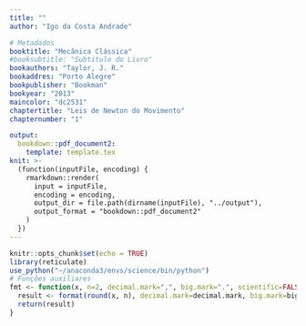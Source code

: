 ```yaml
---
title: ""
author: "Igo da Costa Andrade"

# Metadados
booktitle: "Mecânica Clássica"
#booksubtitle: "Subtítulo do Livro"
bookauthors: "Taylor, J. R."
bookaddres: "Porto Alegre"
bookpublisher: "Bookman"
bookyear: "2013"
maincolor: "dc2531"
chaptertitle: "Leis de Newton do Movimento"
chapternumber: "1"

output: 
  bookdown::pdf_document2:
    template: template.tex
knit: >-
  (function(inputFile, encoding) {
    rmarkdown::render(
      input = inputFile,
      encoding = encoding,
      output_dir = file.path(dirname(inputFile), "../output"),
      output_format = "bookdown::pdf_document2"
    )
  })
---
```


```r
knitr::opts_chunk$set(echo = TRUE)
library(reticulate)
use_python("~/anaconda3/envs/science/bin/python")
# Funções auxiliares
fmt <- function(x, n=2, decimal.mark=",", big.mark=".", scientific=FALSE) {
  result <- format(round(x, n), decimal.mark=decimal.mark, big.mark=big.mark, scientific=scientific)
  return(result)
}
```

\section*{PROBLEMAS}

\subsection*{Seção 1.2 Espaço e Tempo}

\begin{enumerate}
  \item Dados dois vetores $\vet{v} = \ux + \uy$ e $\vet{c} = \ux + \uz$, determine $\vet{b} + \vet{c}$, $5\vet{b} + 2\vet{c}$, $\vet{b} \cdot \vet{c}$ e $\vet{b} \times \vet{c}$.\\
  \iniSol
    \begin{small}
    \begin{align*}
      \vet{b} + \vet{c} &= (\ux + \uy) + (\ux + \uz) = \ux + \uy  + \ux + \uz = 2\ux + \uy + \uz\\
      5\vet{b} + 2\vet{c} &= 5 (\ux + \uy) + 2(\ux + \uz) = 5\ux + 5\uy + 2\ux + 2\uz = 7\ux + 5\uy + 2\uz\\
      \vet{b} \cdot \vet{c} &= (\ux + \uy) \cdot (\ux + \uz) = \ux \cdot \ux + \ux \cdot \uz + \uy \cdot \ux + \uy \cdot \uz = 1 + 0 + 0 + 0 = 1\\
      \vet{b} \times \vet{c} &= 
      \begin{vmatrix}
        \ux & \uy & \uz\\
        1 & 1 & 0\\
        1 & 0 & 1
      \end{vmatrix} = 
      \ux \begin{vmatrix}
        1 & 0\\
        0 & 1
      \end{vmatrix} -
      \uy \begin{vmatrix}
        1 & 0\\
        1 & 1
      \end{vmatrix} + 
      \uz \begin{vmatrix}
        1 & 1\\
        1 & 0
      \end{vmatrix}
      \\
      &= \ux (1 \cdot 1 - 0 \cdot 0) - \uy (1 \cdot 1 - 1 \cdot 0) + \uz (1 \cdot 0 - 1 \cdot 1) = \ux - \uy - \uz
    \end{align*}
    \end{small}
  \fimSol
  %%%%
  \item Dois vetores são dados como $\vet{b} = (1,2,3)$ e $\vet{c} = (3, 2, 1)$. (Lembre-se de que essas declarações são uma forma compacta de fornacer as componentes dos vetores.) Determine $\vet{b} + \vet{c}$, $5\vet{b} + 2\vet{c}$, $\vet{b} \cdot \vet{c}$ e $\vet{b} \times \vet{c}$.\\
  \iniSol
    \begin{small}
    \begin{align*}
      \vet{b} + \vet{c} &= (1+3, 2+2, 3+1) = (4, 4, 4) = 2\ux + 4\uy + 4\uz\\
      5\vet{b} + 2\vet{c} &= (5\cdot 1+ 2 \cdot 3, 5\cdot 2+ 2 \cdot 2, 5\cdot 3+ 2 \cdot 1) = (5+6, 10+4, 15+2) = (11, 14,17) = 11\ux + 14\uy + 17\uz\\
      \vet{b} \cdot \vet{c} &= 1 \cdot 3 + 2 \cdot 2 + 3 \cdot 1 = 3 + 4 + 3 = 10\\
      \vet{b} \times \vet{c} &= 
      \begin{vmatrix}
        \ux & \uy & \uz\\
        1 & 2 & 3\\
        3 & 2 & 1
      \end{vmatrix}
      = \ux \begin{vmatrix}
      2 & 3\\
      2 & 1
      \end{vmatrix}
      - \uy \begin{vmatrix}
        1 & 3\\
        3 & 1
      \end{vmatrix}
      + \uz \begin{vmatrix}
        1 & 2\\
        3 & 2
      \end{vmatrix}
      \\ &= \ux (2 \cdot 1 - 2 \cdot 3) - \uy (1 \cdot 1 - 3 \cdot 3) + \uz (1 \cdot 2 - 3 \cdot 2) = -4\ux + 8\uy -4\uz
    \end{align*}
    \end{small}
  \fimSol
  %%%%
  \item Aplicando o teorema de Pitágorás (a versão comum bidimensional) duas vezes, mostre que o comprimento $r$ de um vetor tridimensional $\vet{r} = (x, y,z)$ satisaz $r^2 = x^2 + y^2 + z^2$.\\
  \iniSol
    \begin{figure}[H]
      \centering
      \tdplotsetmaincoords{75}{125}
      \begin{tikzpicture}[tdplot_main_coords]
        \draw[-latex] (0,0,0) -- (5, 0, 0) node[above] {$x$}; 
        \draw[-latex] (0,0,0) -- (0, 5, 0) node[above] {$y$};
        \draw[-latex] (0,0,0) -- (0, 0, 5) node[above] {$z$};
        \draw[-latex, thick] (0,0,0) -- (2, 4, 3) node [above] {$\vet{r}$} node[right] {$P$};
        \draw[dashed] (2, 0, 0) node[above] {$x$} node[below] {$A$}-- (2, 4, 0) node[below] {$P^\prime$} -- (0, 4, 0) node[below] {$B$} node[above] {$y$};
        \draw[dashed] (0, 0, 0) node[left, xshift=-5pt] {$O$} -- (2, 4, 0) -- (2, 4, 3) -- (0, 0, 3) node[left] {$z$};
        \draw (2, 0, 0) -- ++(-0.4, 0, 0) -- ++(0, 0.4, 0) -- ++(0.4, 0, 0);
        \filldraw (2, 0, 0) ++ (-0.2, 0.2, 0) circle (0.8pt);
        \draw (2, 4, 0.4) -- ++ (-0.2, -0.4, 0) -- ++(0, 0, -0.4);
        \filldraw (2, 4, 0)  ++ (-0.1, -0.2, 0.2) circle (0.5pt);
      \end{tikzpicture}
    \end{figure}
    Conforme figura acima, consideremos o vetor $\vet{r} = (x, y, z)$ localizado no ponto $P$, tal que sua projeção ortogonal no plano $xy$ é ponto $P^\prime = (x,y, 0)$. 
    %%
    No plano $xy$, tomamos o triângulo $OAP^\prime$, retângulo no ponto $A = (x, 0, 0)$ e apliquemos o teorema de Pitágoras:
    \begin{equation}
      \overline{OP^\prime}^2 = \overline{OA}^2 + \overline{AP^\prime}^2  = x^2 + y^2. \label{eq:1.3.1}
    \end{equation}
    %%
    EM seguida, consideremos o triânguloa $OP^\prime P$, reto em $P^\prime$ e apliquemos o teorema de Pitágoras:
    \begin{align}
      \overline{OP}^2 = \overline{OP^\prime}^2 + \overline{P^\prime P}^2 \Rightarrow \overline{OP}^2 = \overline{OP^\prime}^2 + z^2 \nonumber \\
      \Rightarrow r^2 = \overline{OP^\prime}^2 + z^2 \label{eq:1.3.2}
    \end{align}
    Substituindo $\overline{OP^\prime}^2$ de (\ref{eq:1.3.1}) em (\ref{eq:1.3.2}), obtemos:
    $$
    r^2 = x^2 +y^2 + z^2.
    $$
  \fimSol
  %%%%
  \item Um dos muitos usos do produto escalar é na determinação do ângulo entre dois vetores dados. Determine o ângulo entre os vetores $\vet{b} = (1,2,4)$ e $\vet{c} = (4,2,1)$ através do cálculo do produto escalar entre eles.\\
  \iniSol
```r
n <- 51
p <- seq(from=0, to=1, length=n)
b <- c(1,2,4); c <- c(4,2,1)
b_uni <- b/sqrt(sum(b^2)); c_uni <- c/sqrt(sum(c^2))

arc <- "\\draw[fill=gray, fill opacity=0.4]  (0,0,0)"

for (i in 1:n) {
  a <- p[i]*b_uni + (1-p[i])*c_uni
  a <- 1.5*a/sqrt(sum(a^2))
  arc = sprintf("%s -- (%.2f, %.2f, %.2f)", arc, a[1], a[2], a[3])
}
arc <- sprintf("%s -- (0,0,0) --  cycle;", arc)
a <- 0.5*(b_uni+c_uni)
theta <- (180/pi) * acos(sum(b*c)/( sqrt(sum(b^2)) * sqrt(sum(c^2)))) 
arc <- sprintf("%s\\node[right, xshift=5pt] at (%.2f, %.2f, %.2f) {$ %s ^\\circ$};", arc, a[1], a[2], a[3], fmt(theta, n=1))
```
    \begin{align*}
      \vet{b} \cdot \vet{c} = b c \cos{\theta} &\Rightarrow \cos{\theta} = \dfrac{\vet{b} \cdot \vet{c}}{bc} = \dfrac{1 \cdot 4 + 2 \cdot 2 + 4 \cdot 1}{\sqrt{1^2 + 2^2 + 4^2} \sqrt{4^2 + 2^2 + 1^2}}\\
      &\Rightarrow \cos{\theta} = \dfrac{`r sum(b*c)`}{\sqrt{`r sum(b^2)`} \sqrt{`r sum(c^2)`}} = \dfrac{`r sum(b*c)`}{`r sum(b^2)`} = \dfrac{`r sum(b*c)/3`}{`r sqrt(sum(b^2)) * sqrt(sum(c^2))/3`}\\
      &\Rightarrow \theta = \arccos{\left(\dfrac{`r sum(b*c)/3`}{`r sqrt(sum(b^2)) * sqrt(sum(c^2))/3`}\right)} = `r fmt(theta, n=1)`^\circ
    \end{align*}
    %%%%
    \begin{figure}[H]
      \centering
      \tdplotsetmaincoords{60}{105}
      \begin{tikzpicture}[tdplot_main_coords]
        \draw[-latex] (0,0,0) -- (5, 0, 0) node[left] {$x$}; 
        \draw[-latex] (0,0,0) -- (0, 5, 0) node[above] {$y$};
        \draw[-latex] (0,0,0) -- (0, 0, 5) node[above] {$z$};
        \draw[-latex, thick, red] (0,0,0) -- (1, 2, 4) node [right] {$\vet{b}$};
        \draw[-latex, thick, blue] (0,0,0) -- (4, 2, 1) node [right] {$\vet{c}$};
        \draw[dashed, red] (1, 0, 0) node[left, black] {$1$} -- (1, 2, 0) -- (0, 2, 0) node[above, black] {$2$} (1, 2, 0) -- (1, 2, 4) -- (0, 0, 4) node[left, black] {$4$} (0,0,0) -- (1,2,0);
        \draw[dashed, blue] (4, 0, 0) node[left, black] {$4$} -- (4, 2, 0) -- (0, 2, 0) (4, 2, 0) -- (4,2, 1) -- (0, 0, 1) node[left, black] {$1$} (0,0,0) -- (4, 2, 0);
        `r arc`
      \end{tikzpicture}
    \end{figure}
  \fimSol
  %%%%
  \item Determine o ângulo entre a diagonal do corpo de um cubo e qualquer das diagonais de suas faces. [\textit{Sugestão}: escolha um cubo de lado 1 e com um dos vértices em $O$ e o vértice oposto $(1,1,1)$. Escreva o vetor que representa uma diagonal do corpo e o outro que represente a diagonal de uma face, e então determine o ângulo entre elas conforme o Problema 1.4.]\\
  \iniSol
```r
u <- c(1,1,1)
v <- c(1,1,0)
theta <- (180/pi) * acos(sum(u*v) / (sqrt(sum(u*u) * sum(v*v))))
u_uni <- u/sqrt(sum(u^2))
v_uni <- v/sqrt(sum(v^2))
n <- 51
p <- seq(from=0, to=1, length=n)
arc <- "\\draw[fill=gray, fill opacity=0.4] (0,0,0) "
for (i in 1:n) {
  a <- 1.5*(p[i]*u_uni + (1-p[i])*v_uni)
  arc <- sprintf("%s -- (%.4f, %.4f, %.4f)", arc, a[1], a[2], a[3])
}
a <- 1.5 * (0.5 * (u_uni+v_uni))
arc <- sprintf("%s -- cycle;\\node[below, xshift=25pt, yshift=-12pt, rotate=-10] at (%.4f, %.4f, %.4f) {$\\theta = %s^\\circ$};", arc, a[1], a[2], a[2], fmt(theta, n=1))
```
  Sem perda de generalizade, consideremos os vetores $\vet{u} = (1,1,1)$ e $\vet{v} = (1,1,0)$, tais que:
  \begin{align*}
    \begin{cases}
      u = |\vet{u}| = \sqrt{`r knitr::combine_words(u, before="", after="^2", and="", sep="+")`} = \sqrt{`r sum(u)`}\\
      v = |\vet{v}| = \sqrt{`r knitr::combine_words(v, before="", after="^2", and="", sep="+")`} = \sqrt{`r sum(v)`}
    \end{cases}
  \end{align*}
  Então,
  \begin{align*}
    \vet{u} \cdot \vet{v} = u v \cos{\theta} &\Rightarrow \cos{\theta} = \dfrac{\vet{u} \cdot \vet{v}}{u v} = \dfrac{`r knitr::combine_words(paste(u, v, sep=" \\cdot "), sep=" + ", and="")`}{\sqrt{`r sum(u)`} \cdot \sqrt{`r sum(v)`}}\\
    &\Rightarrow \cos{\theta} = \dfrac{`r sum(u*v)`}{\sqrt{`r sum(u) * sum(v)`}} = \dfrac{`r sum(u*v)` \sqrt{`r sum(u) * sum(v)`} }{`r sum(u) * sum(v)`}\\
    &\Rightarrow \theta = \arccos{\left(\dfrac{`r sum(u*v)` \sqrt{`r sum(u) * sum(v)`} }{`r sum(u) * sum(v)`}\right)} = `r fmt(theta, n=1)`^\circ
  \end{align*}
  \begin{figure}[H]
    \centering
    \tdplotsetmaincoords{60}{105}
    \begin{tikzpicture}[tdplot_main_coords]
        \draw[-latex] (0,0,0) -- (5, 0, 0) node[left] {$x$}; 
        \draw[-latex] (0,0,0) -- (0, 5, 0) node[above] {$y$};
        \draw[-latex] (0,0,0) -- (0, 0, 5) node[above] {$z$};
        \draw[dashed] (4, 0, 0) node[left] {$1$} -- (4, 4, 0) -- (0, 4, 0) node[above, xshift=5pt] {$1$};
        \draw[dashed] (4, 0, 4) -- (4,4,4) -- (0, 4, 4) -- (0, 0, 4) node[left] {$1$} -- (4, 0, 4) -- cycle;
        \draw[dashed] (4, 0, 0) -- (4, 0, 4);
        \draw[dashed] (4, 4, 0) -- (4, 4, 4);
        \draw[dashed] (0, 4, 0) -- (0, 4, 4);
        \draw[-latex, thick] (0,0,0) -- (4,4,4) node[midway, above] {$\vet{u}$};
        \draw[-latex, thick] (0,0,0) -- (4,4,0) node[midway, left, xshift=-5pt] {$\vet{v}$};
        `r arc`
    \end{tikzpicture}
  \end{figure}
  \fimSol
  %%%%
  \item Utilizando o produto escalar, determine os valores do escalar $s$ para os quais os vetores $\vet{b} = \ux + s\uy$ e $\vet{c} = \ux - s \uy$ são ortogonais. (Lembre-se de que dois vetores são ortogonais se e somente se o produto escalar entre eles é zero.) Explique sua resposta esboçando um gráfico.\\
    \iniSol
    \begin{align*}
      \vet{b} \cdot \vet{c} = 0 &\Rightarrow (\ux + s\uy) \cdot (\ux - s\uy) = 0 \Rightarrow 1 - s^2 = 0 \Rightarrow s^2 = 1 \Rightarrow s = \pm 1\\
      &\Rightarrow 
      \begin{cases}
        \vet{b} = \ux \pm \uy\\
        \vet{c} = \ux \mp \uy
      \end{cases}
    \end{align*}
    \begin{figure}[H]
      \centering
      \begin{tikzpicture}[scale=2]
        \node (A) at (0,0) {};
        \draw[-latex] (A) ++ (-0.25,0) -- ++(1.75, 0) node[above] {$x$}; 
        \draw[-latex] (A) ++ (0,-1.5) -- ++(0, 3) node[above] {$y$};
        \draw[-latex, thick] (A) -- ++(1,1) node[right] {$\vet{b}$};
        \draw[-latex, thick] (A) -- ++(1,-1) node[right] {$\vet{c}$};
        \draw[fill=gray!25!white, rotate=-45] (A) rectangle ++(0.25, 0.25);
        \filldraw (A) ++(`r 0.25*sqrt(2)/2`, 0) circle (1pt);
        \draw[dashed] (A) ++(0, -1) node[left] {$-1$} -- ++(1, 0) -- ++(0, 1) node[below, fill=white, yshift=-2pt] {$1$} -- ++(0,1) -- ++(-1, 0) node [left] {$1$};
        \draw (A) ++(0, 2) node[right] {Caso I};
        %%
        \node (B) at (3,0) {};
        \draw[-latex] (B) ++ (-0.25,0) -- ++(1.75, 0) node[above] {$x$}; 
        \draw[-latex] (B) ++ (0,-1.5) -- ++(0, 3) node[above] {$y$};
        \draw[-latex, thick] (B) -- ++(1,1) node[right] {$\vet{c}$};
        \draw[-latex, thick] (B) -- ++(1,-1) node[right] {$\vet{b}$};
        \draw[fill=gray!25!white, rotate=-45] (B) rectangle ++(0.25, 0.25);
        \filldraw (B) ++(`r 0.25*sqrt(2)/2`, 0) circle (1pt);
        \draw[dashed] (B) ++(0, -1) node[left] {$-1$} -- ++(1, 0) -- ++(0, 1) node[below, fill=white, yshift=-2pt] {$1$} -- ++(0,1) -- ++(-1, 0) node [left] {$1$};
        \draw (B) ++(0, 2) node[right] {Caso II};
      \end{tikzpicture}
    \end{figure}
  \fimSol
  %%%%
  \item Mostre que as duas defnições do produto escalar $\vet{r} \cdot \vet{s}$ como $r s \cos{\theta}$ (1.6) e $\sum r_i s_i$ (1.7) são iguais. Uma maneira de mostrar é escolher o eixo $x$ ao longo da direção $\vet{r}$. [Estritamente falando, voccê deve primeiro se assegurar de que a definição (1.7) é independente da escolha dos eixos. Se você gosta de dar atenção a essas sutilezas, veja o Problema 1.16.]\\
  \iniSol
    Sem perda de generalidade, consideremos o plano $xy$ definido como o plano formado pelos vetores $\vet{r}$ e $\vet{s}$, e tal que o eixo $x$ aponta na mesma direção do vetor $\vet{r}$, como mostrado na figura abaixo:
    \begin{figure}[H]
      \centering
      \begin{tikzpicture}
        \draw[-latex] (-0.5, 0) -- (5, 0) node[above] {$x$};
        \draw[-latex] (0, -0.5) -- (0, 3.5) node[left] {$y$};
        \draw[-latex, thick] (0,0) -- (4, 0) node[above] {$\vet{r}$} node[below] {r};
        \draw[-latex, thick] (0,0) -- (60:3) node[above] {$\vet{s}$};
        \draw[fill=gray, fill opacity=0.4] (0,0) -- (1, 0) arc (0:60:1) node[midway, right, color=black, opacity=1] {$\theta$} -- (0,0) -- cycle;
        \draw[dashed] (`r 3*cos(pi/3)`, 0) node[below] {$s_x$} -- (`r 3*cos(pi/3)`, `r 3*sin(pi/3)`) -- (0, `r 3*sin(pi/3)`)  node[left] {$s_y$};
      \end{tikzpicture}
    \end{figure}
    Então, aplicando a definição (1.7) para o produto escalar, temos:
    \begin{align*}
      \vet{r} \cdot \vet{s} = (r\ux + 0 \uy) \cdot (s_x \ux + s_y \uy) = r s_x = r s \cos{\theta}
    \end{align*}
    que corresponde à definição (1.6) do produto escalar. Portanto, as definições (1.6) e (1.7) para o produto escalar são equivalentes.
  \fimSol
  %%%%
  \item 
  \begin{enumerate}[label=(\alph*)]
    \item Use a definição (1.7) para mostrar que o produto escalar é distributivo, isto é, $\vet{r} \cdot (\vet{u} + \vet{v}) = \vet{r} \cdot \vet{u} + \vet{r} \cdot \vet{v}$.
    \iniSol
      Sejam os vetores:
      \begin{align*}
        &\vet{r} = r_x \ux + r_y \uy + r_z \uz\\
        &\vet{u} = u_x \ux + u_y \uy + u_z \uz\\
        &\vet{v} = v_x \ux + v_y \uy + v_z \uz
      \end{align*}
      Então,
      \begin{align*}
        \vet{r} \cdot (\vet{u} + \vet{v}) &= (r_x \ux + r_y \uy + r_z \uz) \cdot \left[(u_x \ux + u_y \uy + u_z \uz) + (v_x \ux + v_y \uy + v_z \uz)\right]\\
        &= (r_x \ux + r_y \uy + r_z \uz) \cdot \left[ (u_x + v_x)\ux + (u_y + v_y)\uy + (u_z+v_z)\uz \right]\\
        &= r_x (u_x + v_x) + r_x (u_x + v_y) + r_z (u_z + v_z)\\
        &= r_x u_x + r_x v_x + r_y u_y + r_y v_y + r_z u_z + r_z v_z \\
        &= (r_x u_x + r_y u_y + r_z u_z) + (r_x v_x + r_y v_y + r_z v_z)\\
        &= \vet{r} \cdot \vet{u} + \vet{r} \cdot \vet{v}
      \end{align*}
    \fimSol
    \item Se $\vet{r}$ e $vet{s}$ são vetores que dependem do tempo, mostre que a regra do produto para derivação de produtos se aplica a $\vet{r} \cdot \vet{s}$, ou seja, que $$\dfrac{d}{dt} (\vet{r} \cdot \vet{s}) = \vet{r} \cdot \dfrac{d\vet{s}}{dt} + \dfrac{d\vet{r}}{dt} \cdot \vet{s}.$$
    \iniSol
      Sejam os vetores $\vet{r} = r_x \ux + r_y \uy + r_z \uz$ e $\vet{s} = s_x \ux + s_y \uy + s_z \uz$, então:
      \begin{align*}
        \dfrac{d}{dt} (\vet{r} \cdot \vet{s}) &= \dfrac{d}{dt} (r_x s_x + r_y s_y + r_z s_z) = \dfrac{d}{dt} (r_x s_x) + \dfrac{d}{dt} (r_y s_y )  + \dfrac{d}{dt} (r_z s_z ) \\
        &= r_x \dfrac{ds_x}{dt} + \dfrac{dr_x}{dt} s_x + r_y \dfrac{ds_y}{dt} + \dfrac{dr_y}{dt} s_y + r_z \dfrac{ds_z}{dt} + \dfrac{dr_z}{dt} s_z\\
        &= \left( r_x \dfrac{ds_x}{dt} + r_y \dfrac{ds_y}{dt} + r_z \dfrac{ds_z}{dt} \right) + \left( \dfrac{dr_x}{dt} s_x + \dfrac{dr_y}{dt} s_y + \dfrac{dr_z}{dt} s_z \right)\\
        &= \vet{r} \cdot \dfrac{d\vet{s}}{dt} + \dfrac{d\vet{r}}{dt} \cdot \vet{s}
      \end{align*}
    \fimSol
  \end{enumerate}
  %%%%
  \item Em trigonometria elementar, você provavelmente aprendeu a lei dos cossenos para um triângulo de lados $a$, $b$ e $c$, tal que $c^2 = a^2 + b^2 - 2ab \cos{\theta}$, onde $\theta$ é o ângulo entre os lados $a$ e $b$. Mostre que a lei dos cossenos é uma consequência imediata da identidade $(\vet{a} + \vet{b})^2 = a^2 + b^2 + 2 \vet{a} \cdot \vet{b}$.\\
  \iniSol
    Sejam os vetores $\vet{a}$ e $\vet{b}$, cujos comprimentos valem, respectivamente, $a = \sqrt{\vet{a} \cdot \vet{a}}$ e $b = \sqrt{\vet{b} \cdot \vet{b}}$. Temos:
    \begin{align*}
      (\vet{a}+\vet{b})^2 &= (\vet{a}+\vet{b}) \cdot (\vet{a}+\vet{b}) = \vet{a} \cdot \vet{a} + \vet{a} \cdot \vet{b} + \vet{b} \cdot \vet{a} + \vet{b} \cdot \vet{b}\\
      &= \vet{a} \cdot \vet{a} + \vet{a} \cdot \vet{b} + \vet{a} \cdot \vet{b} + \vet{b} \cdot \vet{b}\\
      &= \vet{a} \cdot \vet{a} + 2 \vet{a} \cdot \vet{v} + \vet{b} \cdot \vet{b}\\
      &= \vet{a} \cdot \vet{a} + \vet{b} \cdot \vet{b} + 2 \vet{a} \cdot \vet{b}\\
      &= a^2 + b^2 + 2 \vet{a} \cdot \vet{b}\\
      &= a^2 + b^2 + 2 a b \cos{(180-\theta)}\\
      &= a^2 + b^2 - 2 a b \cos{\theta}
    \end{align*}
```r
delta <- 20
a <- c(6, 0)
b <- c(3, 3)
theta_c <- acos(sum(a*b) / (sqrt(sum(a^2)) * sqrt(sum(b^2)))) * (180/pi)
theta <- 180 - theta_c
c <- a + b
beta <- acos(sum(a*c) / (sqrt(sum(a^2)) * sqrt(sum(c^2)))) * (180/pi)
```
onde $180^\circ - \theta$ é o ângulo entre os vetores $\vet{a}$ e $\vet{b}$, conforme mostrado na  figura abaixo:

    \begin{figure}[H]
      \centering
      \begin{tikzpicture}[rotate=`r delta`]
        \draw[-latex, thick] (0,0) -- (`r a`) node[midway, below] {$\vet{a}$};
        \draw[-latex, thick] (`r a`) -- (`r c`) node[midway, left] {$\vet{b}$};
        \draw[-latex, thick] (0,0) -- (`r c`) node[midway, above, rotate=`r beta + delta`] {$\vet{a} + \vet{b}$};
        \draw[dashed] (0,0) -- (`r b`) -- (`r c`);
        \draw[dashed] (`r a`) -- ++(3, 0);
        \draw[latex-latex] (`r a`) ++ (1, 0) arc (0:`r theta_c`:1) node[midway, right, rotate=`r delta`] {$180^\circ - \theta$};
        \draw[latex-latex] (`r a`) ++ (`r b/sqrt(sum(b^2))`) arc (`r theta_c`:180:1) node[midway, above] {$\theta$};
      \end{tikzpicture}
    \end{figure}
  \fimSol
  %%%%
  \item Uma partícula se move em um círculo (centro $O$ e raio $R$) com velocidade angular constante $\omega$, no sentido contrário aos ponteiros de um relógio. O círculo está sobre o plano $xy$ e a partícula está sobre o eixo $x$ no instante $t = 0$. Mostre que a posição da partícula é dada por
  $$
  \vet{r}(t) = \ux R \cos{(\omega t)} + \uy R \sin{(\omega t)}  .
  $$
  Determine a velocidade e a aceleração da particulo. Quais são as magnitudes e a direção da aceleração? Relacione seu resultado com as propriedades bem conhecidas do movimento circular uniforme.\\
  \iniSol
```python
import math
R = 3
omega = math.pi/5
t = 3/2
x, y = R * math.cos(omega * t), R * math.sin(omega * t)
vx, vy = -omega * R * math.sin(omega * t), omega * R * math.cos(omega * t)
ax, ay = -omega**2 * x, -omega**2 * y
theta_deg = math.degrees(omega * t) 
```

Num dado instante $t$ arbitrário, a posição da partícula na trajetória circular é a mostrada na figura abaixo:
\begin{figure}[H]
  \centering
  \begin{tikzpicture}
    \draw[-latex] (`r -1.2*py$R`, 0) -- (`r 1.2*py$R`, 0) node[below] {$x$};
    \draw[-latex] (0, `r -1.2*py$R`) -- (0, `r 1.2*py$R`) node[left] {$y$};
    \draw[dashed] (0,0) circle (`r py$R`);
    \draw[dashed] (`r py$x`, 0) node[below] {$x$} -- (`r py$x`, `r py$y`) -- (0, `r py$y`) node[left] {$y$};
    \filldraw[fill=gray] (`r py$x`, `r py$y`) circle (5pt);
    \draw[latex-latex] (`r py$R/3`, 0) arc (0:`r py$theta_deg`:`r py$R/3`) node[midway, right] {$\theta = \omega t$};
    \draw[-latex, ultra thick, red] (0,0) -- (`r py$x`, `r py$y`) node[midway, left] {$\vet{r}$};
    \draw[-latex, blue] (`r py$x`, `r py$y`) -- ++(`r py$vx`, `r py$vy`) node[midway, above] {$\vet{v}$};
    \draw[-latex, thick, blue] (`r py$x`, `r py$y`) -- ++(`r py$ax`, `r py$ay`) node[midway, thick, right] {$\vet{a}$};
  \end{tikzpicture}
\end{figure}
\noindent em que $x = R \cos{(\theta)}$ e $y = R \sin{(\theta)}$. Sabendo que um movimento com velocidade angular $\omega$ possui período $T = \dfrac{2\pi}{\omega}$, vale a seguinte relação:

\begin{align*}
  \dfrac{T}{2\pi} = \dfrac{\dfrac{2\pi}{\omega}}{2\pi} = \dfrac{t}{\theta} \Rightarrow \dfrac{1}{\omega} = \dfrac{t}{\theta} \Rightarrow \theta = \omega t
\end{align*}

Logo, a posição da partícula pode ser escrita como:

$$
\vet{r}(t) = \ux R \cos{(\omega t)} + \uy R \sin{(\omega t)}.
$$

A velocidade $\vet{v}(t)$ é 
\begin{align*}
\vet{v}(t) = \dfrac{d\vet{r}}{dt} &= \dfrac{d}{dt}\left[ \ux R \cos{(\omega t)} + \uy R \sin{(\omega t)}\right]\\
  \vet{v}(t) &= - \ux \omega R \sin{(\omega t)} + \uy \omega R \cos{(\omega t)}
\end{align*}

e a aceleação $\vet{a}(t)$ é:

\begin{align*}
  \vet{a}(t) = \dfrac{d\vet{v}}{dt} &= \left[ - \ux \omega R \sin{(\omega t)} + \uy \omega R \cos{(\omega t)} \right]\\
  \vet{a}(t) &= - \ux \omega^2 R\cos{(\omega t)} - \uy \omega^2 R \sin{(\omega t)}\\
  \vet{a}(t) &= - \omega^2 \vet{r}(t)
\end{align*}

Como mostrado acima, a aceleração no movimento circular uniforme sempre aponta para o centro da trajetória. Por sua vez, podemos mostrar que o vetor velocidade $\vet{v}$ é sempre perpendicular ao vetor posição $\vet{r}$, em qualquer instante $t$. De fato, calculando o produto escalar entre esses vetores, obtemos:

\begin{align*}
\vet{r}(t) \cdot \vet{v}(t) &=  \left[ \ux R \cos{(\omega t)} + \uy R \sin{(\omega t)} \right] \cdot  \left[ - \ux \omega R \sin{(\omega t)} + \uy \omega R \cos{(\omega t)} \right]\\
&= -\omega R^2 \cos{(\omega t)} \sin{(\omega t)} + \omega R^2 \cos{(\omega t)} \sin{(\omega t)} = 0
\end{align*}
  \fimSol
  %%%%
  \item A posição de uma partícula em mocimento é dada como função do tempo por $$\vet{r}(t) = \ux b \cos{(\omega t)} + \uy c \sin{(\omega t)},$$ onde $b$, $c$ e $\omega$ são constante. Descreva a órbita da partícula.\\
  \iniSol
    Sejam $x(t) = b \cos{(\omega t)}$ e $y(t) = c \sin{(\omega t)}$ as coordenadas da partícula no instante $t$. Observemos que, para todo ângulo $\phi$ vale a identidade trigonométrica:
    \begin{align*}
      \cos^2{(\phi}) + \sin^2{(\phi)} = 1.
    \end{align*}
    Então, fazendo $\phi = \omega t$, temos:
    \begin{align*}
      \cos^2{(\omega t}) + \sin^2{(\omega t)} = 1 &\Rightarrow \left(\dfrac{x}{b}\right)^2 + \left(\dfrac{y}{c}\right)^2 = 1\\
      &\Rightarrow \dfrac{x^2}{b^2} + \dfrac{y^2}{c^2} = 1
    \end{align*}
    A equação acima descreve uma elipse no plano $xy$. O centro da elipse é a origem $O$ e os semi-eixos são respectivamente $b$ e $c$. A figura abaixo mostra a trajetória da partícula:
```python
import math
b = 4
c = 2
omega = math.pi/5
t = 3/2
x, y = b * math.cos(omega * t), c * math.sin(omega * t)
vx, vy = -omega * b * math.sin(omega * t), omega * c * math.cos(omega * t)
ax, ay = -omega**2 * x, -omega**2 * y
theta = math.atan(y/x)
theta_deg = math.degrees(theta) 
```


\begin{figure}[H]
  \centering
  \begin{tikzpicture}
    \draw[-latex] (`r -1.2*py$b`, 0) -- (`r 1.2*py$b`, 0) node[below] {$x$};
    \draw[-latex] (0, `r -1.2*py$c`) -- (0, `r 1.2*py$c`) node[left] {$y$};
    \draw[dashed] (0,0) ellipse (`r py$b` and `r py$c`);
    \draw (`r py$b`, 2pt) -- ++(0, -4pt) node[below, fill=white] {$b$};
    \draw (2pt, `r py$c`) -- ++(-4pt, 0) node[left, fill=white] {$c$};
    \draw[dashed] (`r py$x`, 0) node[below] {$x$} -- (`r py$x`, `r py$y`) -- (0, `r py$y`) node[left] {$y$};
    \filldraw[fill=gray] (`r py$x`, `r py$y`) circle (5pt);
    \draw[latex-latex] (`r py$b/3`, 0) arc (0:`r py$theta_deg`:`r py$b/3`) node[midway, right] {$\theta$};
    \draw[-latex, ultra thick, red] (0,0) -- (`r py$x`, `r py$y`) node[midway, left] {$\vet{r}$};
    \draw[-latex, blue] (`r py$x`, `r py$y`) -- ++(`r py$vx`, `r py$vy`) node[midway, above] {$\vet{v}$};
    \draw[-latex, thick, blue] (`r py$x`, `r py$y`) -- ++(`r py$ax`, `r py$ay`) node[midway, thick, right] {$\vet{a}$};
  \end{tikzpicture}
\end{figure}

Observemos que:
  \begin{align*}
    r^2 = x^2 + y^2 &\Rightarrow r^2 = \left[b \cos{(\omega t)}\right]^2 + \left[c \sin{(\omega t)}\right]^2\\
    &\Rightarrow r^2 = b^2 \cos^2{(\omega t)} + c^2 \sin^2{(\omega t)}\\
    &\Rightarrow r^2 = b^2 \left[1 - \sin^2{(\omega t)}\right] + c^2 \sin^2{(\omega t)}\\
    &\Rightarrow r^2 = b^2 - (b^2 - c^2)\sin^2{(\omega t)}\\
    &\Rightarrow r^2 = \dfrac{b^2}{c^2} \left[1 - \left(1 - \dfrac{c^2}{b^2}\right) \sin^2{(\omega t)}\right]\\
    &\Rightarrow r^2 = \dfrac{b^2}{c^2} \left[1 - e^2 \sin{(\omega t)}\right]
  \end{align*}
em que $e = \sqrt{1 - \dfrac{c^2}{b^2}}$ é a excentricidade da elipse.
e
  \begin{align*}
    \theta &= \arctan{\left(\dfrac{y}{x}\right)} = \arctan{\left[\dfrac{c \sin{(\omega t)}}{b \cos{(\omega t)}}\right]}\\
    \theta &= \arctan{\left[\dfrac{c}{b} \tan{(\omega t)}\right]}
  \end{align*}
  \fimSol
  %%%%
  \item A posição de uma partícula em movimento é dada como função do tempo por $$\vet{r}(t) = \ux b \cos{(\omega t)} + \uy c \sin{(\omega t)} + \uz v_0 t,$$ onde $b$, $c$, $v_0$ e $\omega$ são constantes. Descreva a órbita da partícula.\\
  \iniSol
    A partícula descreve uma \textit{hélice elíptica} que pode ser expressa de forma paramétrica como:
    \begin{align*}
      \begin{cases}
        x(t) = b \cos{(\omega t)}\\
        y(t) = c \sin{(\omega t)}\\
        z(t) = v_0 t
      \end{cases}
    \end{align*}
    A trajetória é mostrada na figura seguinte:
```python
import math
import numpy as np
b, c, omega, v0 = 8, 3, math.pi/4, 0.4
n = 151
T = 2*math.pi/omega
t = np.linspace(0, 2.5*T, n)
x, y, z = b* np.cos(omega * t), c* np.sin(omega * t), v0*t
vx, vy, vz = -omega * b * np.sin(omega * t), omega * c * np.cos(omega * t), v0
ax, ay, az = -omega**2 * x, -omega**2 * y, 0

zmax = max(z)

helice = "\\draw[green!50!black, thick]"
helice += " -- ".join([f"({x[i]:.3f}, {y[i]:.3f}, {z[i]:.3f})" for i in range(n)])
helice += ";"

elipse = "\\draw[dashed, fill=gray, fill opacity=0.1]"
elipse += " -- ".join([f"({x[i]:.3f}, {y[i]:.3f}, 0)" for i in np.where(t <= T)[0]])
elipse += ";"


tp = 2.15*T
xp, yp, zp = b* math.cos(omega * tp), c* math.sin(omega * tp), v0*tp
vxp, vyp, vzp = -omega * b* math.cos(omega * tp), omega * c * math.cos(omega * tp), v0
axp, ayp, azp = -omega**2 * xp, -omega**2 * yp, 0
```
    \begin{figure}[H]
      \centering
      \tdplotsetmaincoords{75}{105}
      \begin{tikzpicture}[tdplot_main_coords]
        `r py$elipse`
        \draw (`r py$b`, 0.2, 0) -- (`r py$b`, -0.2, 0)  node[left, xshift=-5pt, yshift=-5pt] {$+b$};
        \draw (`r -py$b`, 0.2, 0) -- (`r -py$b`, -0.2, 0)  node[left, xshift=5pt, yshift=5pt] {$-b$};
        \draw (0.3, `r py$c`,  0) -- (-0.3, `r py$c`,  0)  node[below, xshift=5pt, yshift=-2pt] {$+c$};
        \draw (0.3, `r -py$c`, 0) -- (-0.3, `r -py$c`, 0)  node[below, xshift=-20pt, yshift=2pt] {$-c$};
        \draw[-latex] (`r -1.5*py$b`, 0, 0) -- (`r 1.5*py$b`, 0, 0) node[left] {$x$};
        \draw[-latex] (0, `r -1.5*py$c`, 0) -- (0, `r 1.5*py$c`, 0) node[above] {$y$};
        \draw[-latex] (0, 0, 0) -- (0, 0, `r 1.1*py$zmax`) node[left] {$z$};
        `r py$helice`
        \draw[dashed] (`r round(py$xp,2)`, `r round(py$yp, 2)`, `r round(py$zp, 2)`) -- (0, 0, `r round(py$zp, 2)`) node[left, yshift=5pt] {$z$};
        \draw[dashed] (`r round(py$xp,2)`, `r round(py$yp, 2)`, `r round(py$zp, 2)`) -- (`r round(py$xp,2)`, `r round(py$yp, 2)`, 0) -- (`r round(py$xp,2)`, 0, 0) node[left] {$x$};
        \draw[dashed] (`r round(py$xp,2)`, `r round(py$yp, 2)`, 0)  -- (0, `r round(py$yp, 2)`, 0) node[above, xshift=-5pt] {$y$};
        \draw[dashed] (0,0,0) -- (`r round(py$xp,2)`, `r round(py$yp, 2)`, 0);
        %%
        \draw[-latex, thick, red] (0,0,0) -- (`r round(py$xp,2)`, `r round(py$yp, 2)`, `r round(py$zp, 2)`) node[right, midway] {$\vet{r}$};
        \draw[-latex, thick, blue] (`r round(py$xp,2)`, `r round(py$yp, 2)`, `r round(py$zp, 2)`) --++(`r round(py$vxp,2)`, `r round(py$vyp, 2)`, `r round(py$vzp, 2)`) node[below, midway] {$\vet{v}$};
        \draw[-latex, thick, blue] (`r round(py$xp,2)`, `r round(py$yp, 2)`, `r round(py$zp, 2)`) --++(`r round(py$axp,2)`, `r round(py$ayp, 2)`, `r round(py$azp, 2)`) node[above, midway] {$\vet{a}$};
      \end{tikzpicture}
    \end{figure}
    Observemos que:
    \begin{align*}
      \vet{v}(t) &= \dfrac{d\vet{r}}{dt} = -\ux \omega b \sin{(\omega t)} + \uy \omega c \cos{(\omega t)} + \uz v_0\\
      \vet{a}(t) &= \dfrac{d\vet{v}}{dt} = - \ux \omega^2 b \cos{(\omega t)} - \uy \omega^2 c \sin{(\omega t)}\\
    \end{align*}
  \fimSol
  %%%%
  \item Seja $\vet{u}$ um vetor unitário fixo arbitrário e mostre que qualquer vetor $\vet{b}$ satisfaz 
  $$
  b^2 = (\vet{u}\cdot \vet{b})^2 + (\vet{u} \times \vet{b})^2.
  $$
  Explique esse resultado em palavras, com o auxílio de uma figura.\\
  \iniSol
    Sejam $\theta$ o ângulo entre os vetores $\vet{u}$ e $\vet{b}$, então:
    \begin{align*}
      \begin{cases}
        |\vet{u} \cdot \vet{b}| &= u b \cos{\theta} = b\cos{\theta}\\
        |\vet{u} \times \vet{b}| &= u b \sin{\theta} = b \sin{\theta}
      \end{cases}
      \Rightarrow (\vet{u}\cdot \vet{b})^2 + (\vet{u} \times \vet{b})^2
      \Rightarrow (|\vet{u}\cdot \vet{b}|)^2 + (|\vet{u} \times \vet{b}|)^2 &= (b\cos{\theta})^2 + (b\cos{\theta})^2 \\
      &= b^2 \cos^2{\theta} + b^2 \sin^2 {\theta}\\
      &= b^2 (\cos^2{\theta} +  \sin^2 {\theta})\\
      &= b^2
    \end{align*}
  \fimSol
  %%%%
  \item Mostre que para quaisquer dois vetores $\vet{a}$ e $\vet{b}$
  $$
  |\vet{a}+\vet{b}| \leq (a+b).
  $$
  [\textit{Sugestão}: expanda $|\vet{a}+\vet{b}|^2$ e compare o resultado com $(a+b)^2$]. Explique por que isso é chamado de desigualdade triangular.\\
  \iniSol
    Seja $\theta$ o ângulo entre os vetores $\vet{a}$ e $\vet{b}$. Façamos:
    \begin{align*}
      |\vet{a}+\vet{b}|^2 &= (\vet{a} + \vet{b}) \cdot (\vet{a} + \vet{b}) = \vet{a}\cdot{\vet{a}} + \vet{a}\cdot\vet{b} + \vet{b} \cdot \vet{a} + \vet{b} \cdot \vet{b}\\
      &= \vet{a}\cdot{\vet{a}} + 2\vet{a}\cdot\vet{b} + \vet{b} \cdot \vet{b}\\
      &= \vet{a}\cdot{\vet{a}} + \vet{b} \cdot \vet{b} + 2\vet{a}\cdot\vet{b}\\
      &= a^2 + b^2 + 2ab \cos{\theta}
    \end{align*}
    Dado que $-1 \leq \cos{\theta} \leq 1$ para qualquer ângulo $\theta$, então
    \begin{align*}
      a^2 + b^2 - 2ab \leq |\vet{a}+\vet{b}|^2 \leq a^2 + b^2 + 2ab &\Rightarrow (a-b)^2 \leq |\vet{a}+\vet{b}|^2 \leq (a+b)^2\\
      &\Rightarrow |a-b| \leq  |\vet{a}+\vet{b}| \leq |a+b|
    \end{align*}
    Em particular, demonstramos que $|\vet{a}+\vet{b}| \leq (a+b)$.\\
    A fim de verificar o motivo pelo qual essa desigualdade é chamada \textit{desigualdade triangular}, consideremos o triângulo formado pelos vetores $\vet{a}$, $\vet{b}$ e $\vet{a}+\vet{b}$:
```r
a <- c(5, 0)
b <- c(2, 3)
c <- a+b
delta <- 20
theta <- atan(b[2]/b[1]) * (180/pi)
```
    \begin{figure}[H]
      \centering
      \begin{tikzpicture}[rotate=`r delta`, scale=0.8]
        \draw[dashed] (`r a`) -- (`r 2*a`);
        \draw[dashed] (`r a + c(b[1],0)`) -- ++(0, `r b[2]`);
        \draw[-latex] (0, 0) -- (`r a`) node[below, midway] {$\vet{a}$};
        \draw[-latex] (`r a`) -- ++(`r b`) node[left, midway] {$\vet{b}$};
        \draw[-latex] (0, 0) -- (`r c`) node[above, midway, rotate=`r delta + (180/pi)*atan(c[2]/c[1])`] {$\vet{a}+\vet{b}$};
        \draw[latex-latex] (`r a`) ++ (1,0) arc (0:`r theta`:1) node[midway, right, rotate=`r delta`] {$\theta$};
      \end{tikzpicture}
    \end{figure}
    De acordo com a figura acima, temos:
    $$
    |\vet{a} + \vet{b}| = |\vet{a}| + |\vet{b}|\cos{\theta} = a + b\cos{\theta} \leq a+ b
    $$
  \fimSol
  %%%%
  \item Mostre que a definição (1.9) do produto vetorial é equivalente à definição elementar em que $\vet{r} \times \vet{s}$ é perpendicular a ambos, com magnitude $r s \sin{\theta}$ e a direção dada pela regra da mão direita. [\textit{Sugestão}: é fato que (embora bastante difícil de provar) a definição (1.9) é independente da nossa escolha de eixos. Portanto, você pode escolher eixos de forma que $\vet{r}$ aponte ao longo do eixo $x$ e $\vet{s}$ esteja sobre o plano $xy$.]\\
  \iniSol
    Sem perda de generalidade, tomemos os vetores $\vet{r} = r \ux$ e $\vet{s} = \ux s \cos{\theta} + \uy r \sin{\theta}$, em que $\theta$ é o ângulo entre $\vet{r}$ e $\vet{s}$. Então, aplicando a definição (1.9), temos:
    \begin{align*}
      \vet{r} \times \vet{s} &= 
      \begin{vmatrix}
        \ux & \uy & \uz\\
        r & 0 & 0\\
        s\cos{\theta} & s \sin{\theta} & 0
      \end{vmatrix}
      = \ux \begin{vmatrix}
        0 & 0\\
        s\sin{\theta} & 0
      \end{vmatrix}
      - \uy \begin{vmatrix}
        r & 0\\
        s \cos{\theta} & 0
      \end{vmatrix}
      + \uz \begin{vmatrix}
        r & 0\\
        s \cos{\theta} & s \sin{\theta}
      \end{vmatrix}
      \\
      &= \ux (0 \cdot 0 - 0 \cdot s \sin{\theta}) - \uy (r \cdot 0 - 0 \cdot s \cos{\theta}) + \uz (r \cdot s \sin{\theta} - 0 \cdot s \cos{\theta})\\
      &= \uz r s \sin{\theta}
    \end{align*}
    A figura a seguir ilustra o resultado acima:
```r
r <- c(3, 0, 0)
s <- c(1, 2, 0)
theta <- atan(s[2]/s[1])
theta_deg <- theta * (180/pi)
rs <- sqrt(sum(r^2)) * sqrt(sum(s^2)) * sin(theta)
```

    \begin{figure}[H]
      \centering
      \tdplotsetmaincoords{60}{125}
      \begin{tikzpicture}[tdplot_main_coords]
        \draw[-latex] (0,0,0) -- (5, 0, 0) node[left] {$x$};
        \draw[-latex] (0,0,0) -- (0, 5, 0) node[above] {$y$};
        \draw[-latex] (0,0,0) -- (0, 0, 7) node[left] {$z$};
        \draw[-latex, thick, blue] (0,0,0) -- (`r r`) node[left, midway] {$\vet{r}$};
        \draw[-latex, thick, blue] (0,0,0) -- (`r s`) node[right, midway] {$\vet{s}$};
        \draw[latex-latex] (1, 0) arc (0:`r theta_deg`:1) node [midway, below] {$\theta$};
        \draw[-latex, thick, blue] (0,0,0) -- (0, 0, `r rs`) node[midway, right] {$\vet{r} \times \vet{s}$};
      \end{tikzpicture}
    \end{figure}
```r
set.seed(123)
x <- -5:5
r <- sample(x=x, size=3, replace=TRUE) 
r <- r * (4/sqrt(sum(r^2)))
s <- sample(x=x, size=3, replace=TRUE) 
s <- s * (4/sqrt(sum(s^2)))

rs <- c(
  r[2]*s[3] - r[3]*s[2],
  r[3]*s[1] - r[1]*s[3],
  r[1]*s[2] - r[2]*s[1]
)

n <- 21
p <- seq(from=0, to=1, length=n)
a <- r 
a <- a/sqrt(sum(a^2)) * (3/2)
arc <- sprintf("\\draw[latex-latex] (%.4f, %.4f, %.4f)", a[1], a[2], a[3])
for (i in 2:n) {
  a <- (1-p[i])*r+ p[i]*s
  a <- a/sqrt(sum(a^2)) * (3/2) 
  arc <- sprintf("%s -- (%.4f, %.4f, %.4f)", arc, a[1], a[2], a[3])
}
a <- r+s
a <- a/sqrt(sum(a^2)) *(3/2)
arc <- sprintf("%s;\\node[above] at (%.4f, %.4f, %.4f) {$\\theta$};", arc, a[1], a[2], a[3])

p1 <- r+s
p1 <- 0.7 * p1 / sqrt(sum(p1^2))
p2 <- rs
p2 <- 0.7 * p2 / sqrt(sum(p2^2))
p3 <- p1 + p2
```

A próxima figura ilustra o caso geral com dois vetores arbitrários $\vet{r}$ e $vet{s}$:

\begin{figure}[H]
  \centering
  \tdplotsetmaincoords{60}{125}
  \begin{tikzpicture}[tdplot_main_coords]
    \filldraw[gray, fill opacity=0.1] (`r -0.2*(r+s)`) -- ++(`r 1.4*r`) --  ++(`r 1.4*s`) -- ++(`r -1.4*r`) -- ++(`r -1.4*s`) -- cycle;
    \draw[-latex, thick, blue] (0,0,0) -- (`r r `) node[above]{$\vet{r}$};
    \draw[-latex, thick, green!50!black] (0,0,0) -- (`r s `) node[above]{$\vet{s}$};
    \draw[-latex, thick, red] (0,0,0) -- (`r rs `) node[below]{$\vet{r} \times \vet{s}$};
    \filldraw[gray, fill opacity=0.5] (0,0,0) -- (`r p1`) -- (`r p3`) -- (`r p2`);
    \filldraw[gray!80!black] (`r p3 * 0.5`) circle (2pt);
    `r arc`
  \end{tikzpicture}
\end{figure}

  \fimSol
  %%%%
  \item 
  \begin{enumerate}[label=(\alph*)]
    \item Definindo o produto escalar $\vet{r} \cdot \vet{s}$ pela Equação (1.7), $\vet{r} \cdot \vet{s} = \sum r_i s_i$, mostre que o teorema de Pitágoras implica que a magnitude de qualquer vetor $\vet{r}$ é $r = \sqrt{\vet{r} \cdot \vet{r}}$.\\
    \iniSol
      Consideremos o vetor $\vet{r}$ da figura seguinte:
      \begin{figure}[H]
        \centering
        \tdplotsetmaincoords{60}{125}
        \begin{tikzpicture}[tdplot_main_coords]
          \draw[-latex] (0,0,0) -- (5, 0, 0) node[left] {$x$};
          \draw[-latex] (0,0,0) -- (0, 5, 0) node[above] {$y$};
          \draw[-latex] (0,0,0) -- (0, 0, 5) node[left] {$z$};
          \filldraw (0,0,0) circle (1.5pt) node[left] {$O$};
          \filldraw (2,0,0) circle (1.5pt) node[below] {$A$};
          \filldraw (2,3,4) circle (1.5pt) node[above] {$P$};
          \filldraw (2,3,0) circle (1.5pt) node[below] {$P^\prime$};
          \draw[dashed] (2, 0,0) node[left] {$r_x$} -- (2,3,0) -- (0, 3, 0) node[above] {$r_y$};
          \draw[dashed] (0,0,0) -- (2, 3, 0) -- (2, 3, 4) -- (0, 0, 4) node[left] {$r_z$};
          \draw[-latex, thick, red] (0,0,0) -- (2, 3, 4) node[midway, above] {$\vet{r}$};
        \end{tikzpicture}
      \end{figure}
      Aplicando o teorema de Pitágoras aos triângulos $OAP^\prime$ e $OP^\prime P$, retos em $A$ e $P^\prime$, respectivamente, temos:
      \begin{align*}
        \begin{cases}
          \overline{OP^\prime}^2 = \overline{OA}^2 + \overline{AP^\prime}^2\\
          \overline{OP}^2 = \overline{OP^\prime}^2 + \overline{P^\prime P}^2
        \end{cases}
        &\Rightarrow
        \begin{cases}
          \overline{OP^\prime}^2 = r_x^2 + r_y^2\\
          \overline{OP}^2 = \overline{OP^\prime}^2 + r_z^2
        \end{cases}
        \\
        &\Rightarrow r^2 = \overline{OP}^2 r_x^2 + r_y^2 + r_z^2 \\
        & \Rightarrow r^2 = (\ux r_x + \uy r_y + \uz r_z) \cdot (\ux r_x + \uy r_y + \uz r_z)\\
        & \Rightarrow r^2 = \vet{r} \cdot \vet{r}\\
        & \Rightarrow r^2 = \sqrt{\vet{r} \cdot \vet{r}}
      \end{align*}
    \fimSol
    %%
    \item Está claro que o comprimento de um vetor não depende da escolha dos eixos coordenados. Logo, o resultado do item (a) garante que o produto escalar $\vet{r} \cdot \vet{r}$, como definido em (1.7), é o mesmo para quaçquer escolha de eixos ortogonais. Use isso para mostrar que $\vet{r} \cdot \vet{s}$, como definido em (1.7), é o mesmo para qualquer escolha de eixos ortogonais. [\textit{Sugestão}: cnsidere o comprimento do vetor $\vet{r} + \vet{s}$.]
  \end{enumerate}
  %%%%
  \item 
  \begin{enumerate}
    \item Mostre que o produto vetorial $\vet{r} \times \vet{s}$, como definido em (1.9), é distributivo, isto é, que $\vet{r} \times (\vet{u} + \vet{v}) = (\vet{r} \times \vet{u}) + (\vet{r} + \vet{v})$.
    \item Mostre  a regra do produto
    $$
    \vet{r}
    $$
  \end{enumerate}
\end{enumerate}